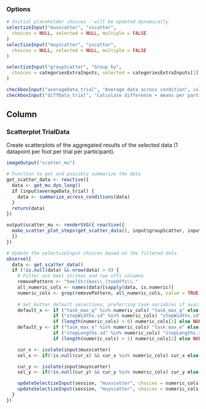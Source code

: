 ### Options
```r
# Initial placeholder choices - will be updated dynamically
selectizeInput("muxscatter", "xscatter",
  choices = NULL, selected = NULL, multiple = FALSE
)
selectizeInput("muyscatter", "yscatter",
  choices = NULL, selected = NULL, multiple = FALSE
)

selectizeInput("groupScatter", "Group by",
  choices = categoriesExtraInputs, selected = categoriesExtraInputs[1], multiple = FALSE
)

checkboxInput("averageData_trial", "Average data across condition", value = FALSE)
checkboxInput("diffData_trial", "Calculate difference + means per participant", value = FALSE)
```

Column
--------------------------------------------

### Scatterplot TrialData {data-height=1500}
Create scatterplots of the aggregated results of the selected data (1 datapoint per foot per trial per participant).

```r
imageOutput("scatter_mu")
```

```r
# Function to get and possibly summarize the data
get_scatter_data <- reactive({
  data <- get_mu_dyn_long()
  if (input$averageData_trial) {
    data <- summarize_across_conditions(data)
  }
  return(data)
})

output$scatter_mu <- renderSVG({ reactive({
  make_scatter_plot_steps(get_scatter_data(), input$groupScatter, input$muxscatter, input$muyscatter, show_legend=TRUE, baseSize = input$baseSize)
  })
})

# Update the selectizeInput choices based on the filtered data
observe({
  data <- get_scatter_data()
  if (!is.null(data) && nrow(data) > 0) {
    # Filter out heel strikes and toe offs columns
    removePattern <- "heelStrikes\\.|toeOffs\\."
    all_numeric_cols <- names(data)[sapply(data, is.numeric)]
    numeric_cols <- grep(removePattern, all_numeric_cols, value = TRUE, invert = TRUE)
    
    # Set better default selections, preferring task variables if available
    default_x <- if ("task_max_q" %in% numeric_cols) "task_max_q" else
                 if ("stepWidths.sd" %in% numeric_cols) "stepWidths.sd" else
                 if (length(numeric_cols) > 0) numeric_cols[1] else NULL
    default_y <- if ("task_max_e" %in% numeric_cols) "task_max_e" else
                 if ("stepLengths.sd" %in% numeric_cols) "stepLengths.sd" else
                 if (length(numeric_cols) > 1) numeric_cols[2] else NULL

    cur_x <- isolate(input$muxscatter)
    sel_x <- if(!is.null(cur_x) && cur_x %in% numeric_cols) cur_x else default_x

    cur_y <- isolate(input$muyscatter)
    sel_y <- if(!is.null(cur_y) && cur_y %in% numeric_cols) cur_y else default_y

    updateSelectizeInput(session, "muxscatter", choices = numeric_cols, selected = sel_x)
    updateSelectizeInput(session, "muyscatter", choices = numeric_cols, selected = sel_y)
  }
})

```
